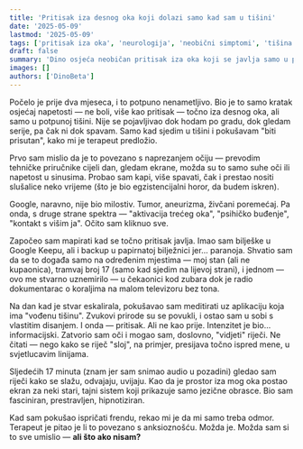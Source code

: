 ```yaml
---
title: 'Pritisak iza desnog oka koji dolazi samo kad sam u tišini'
date: '2025-05-09'
lastmod: '2025-05-09'
tags: ['pritisak iza oka', 'neurologija', 'neobični simptomi', 'tišina i zdravlje', 'percepcija']
draft: false
summary: 'Dino osjeća neobičan pritisak iza oka koji se javlja samo u potpunoj tišini. Kada pokuša pratiti obrazac, otkriva da je tišina možda kanal za nešto drugo.'
images: []
authors: ['DinoBeta']
---
```


Počelo je prije dva mjeseca, i to potpuno nenametljivo. Bio je to samo kratak osjećaj napetosti — ne boli, više kao pritisak — točno iza desnog oka, ali samo u potpunoj tišini. Nije se pojavljivao dok hodam po gradu, dok gledam serije, pa čak ni dok spavam. Samo kad sjedim u tišini i pokušavam "biti prisutan", kako mi je terapeut predložio.

Prvo sam mislio da je to povezano s naprezanjem očiju — prevodim tehničke priručnike cijeli dan, gledam ekrane, možda su to samo suhe oči ili napetost u sinusima. Probao sam kapi, više spavati, čak i prestao nositi slušalice neko vrijeme (što je bio egzistencijalni horor, da budem iskren).

Google, naravno, nije bio milostiv. Tumor, aneurizma, živčani poremećaj. Pa onda, s druge strane spektra — "aktivacija trećeg oka", "psihičko buđenje", "kontakt s višim ja". Očito sam kliknuo sve.

Započeo sam mapirati kad se točno pritisak javlja. Imao sam bilješke u Google Keepu, ali i backup u papirnatoj bilježnici jer... paranoja. Shvatio sam da se to događa samo na određenim mjestima — moj stan (ali ne kupaonica), tramvaj broj 17 (samo kad sjedim na lijevoj strani), i jednom — ovo me stvarno uznemirilo — u čekaonici kod zubara dok je radio dokumentarac o koraljima na malom televizoru bez tona.

Na dan kad je stvar eskalirala, pokušavao sam meditirati uz aplikaciju koja ima "vođenu tišinu". Zvukovi prirode su se povukli, i ostao sam u sobi s vlastitim disanjem. I onda — pritisak. Ali ne kao prije. Intenzitet je bio... informacijski. Zatvorio sam oči i mogao sam, doslovno, "vidjeti" riječi. Ne čitati — nego kako se riječ "sloj", na primjer, presijava točno ispred mene, u svjetlucavim linijama.

Sljedećih 17 minuta (znam jer sam snimao audio u pozadini) gledao sam riječi kako se slažu, odvajaju, uvijaju. Kao da je prostor iza mog oka postao ekran za neki stari, tajni sistem koji prikazuje samo jezične obrasce. Bio sam fasciniran, prestravljen, hipnotiziran.

Kad sam pokušao ispričati frendu, rekao mi je da mi samo treba odmor. Terapeut je pitao je li to povezano s anksioznošću. Možda je. Možda sam si to sve umislio — **ali što ako nisam?**

<StoryDisclaimer />
